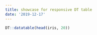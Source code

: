 ```yaml
---
title: showcase for responsive DT table
date: '2019-12-17'
---
```


```r
DT::datatable(head(iris, 20))
```

